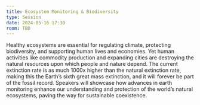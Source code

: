 ```yaml
---
title: Ecosystem Monitoring & Biodiversity
type: Session
date: 2024-05-16 17:30
room: TBD
---
```

Healthy ecosystems are essential for regulating climate, protecting biodiversity, and supporting human lives and economies. Yet human activities like commodity production and expanding cities are destroying the natural resources upon which people and nature depend. The current extinction rate is as much 1000x higher than the natural extinction rate, making this the Earth’s sixth great mass extinction, and it will forever be part of the fossil record. Speakers will showcase how advances in earth monitoring enhance our understanding and protection of the world’s natural ecosystems, paving the way for sustainable coexistence.